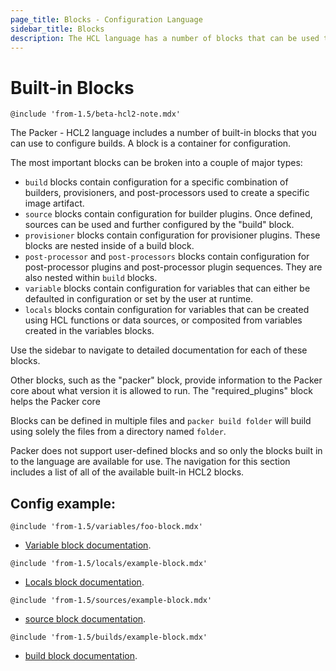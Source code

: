 ```yaml
---
page_title: Blocks - Configuration Language
sidebar_title: Blocks
description: The HCL language has a number of blocks that can be used to configure builds.
---
```


# Built-in Blocks

`@include 'from-1.5/beta-hcl2-note.mdx'`

The Packer - HCL2 language includes a number of built-in blocks that you can
use to configure builds. A block is a container for configuration.

The most important blocks can be broken into a couple of major types:
 * `build` blocks contain configuration for a specific combination of builders,
 	provisioners, and post-processors used to create a specific image artifact.
 * `source` blocks contain configuration for builder plugins. Once defined,
 	sources can be used and further configured by the "build" block.
 * `provisioner` blocks contain configuration for provisioner plugins. These
 	blocks are nested inside of a build block.
 * `post-processor` and `post-processors` blocks contain configuration for
 	post-processor plugins and post-processor plugin sequences. They are also
 	nested within `build` blocks.
 * `variable` blocks contain configuration for variables that can either be
 	defaulted in configuration or set by the user at runtime.
 * `locals` blocks contain configuration for variables that can be created using
 	HCL functions or data sources, or composited from variables created in the
 	variables blocks.

Use the sidebar to navigate to detailed documentation for each of these blocks.

Other blocks, such as the "packer" block, provide information to the Packer core
about what version it is allowed to run. The "required_plugins" block helps the
Packer core

Blocks can be defined in multiple files and `packer build folder` will build
using solely the files from a directory named `folder`.

Packer does not support user-defined blocks and so only the blocks built in to
the language are available for use. The navigation for this section includes a
list of all of the available built-in HCL2 blocks.

## Config example:

`@include 'from-1.5/variables/foo-block.mdx'`

- [Variable block documentation](/docs/from-1.5/blocks/variable).

`@include 'from-1.5/locals/example-block.mdx'`

- [Locals block documentation](/docs/from-1.5/blocks/locals).

`@include 'from-1.5/sources/example-block.mdx'`

- [source block documentation](/docs/from-1.5/blocks/source).

`@include 'from-1.5/builds/example-block.mdx'`

- [build block documentation](/docs/from-1.5/blocks/build).
